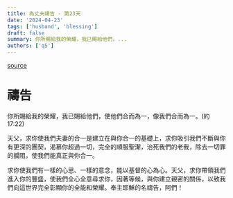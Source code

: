 ```yaml
---
title: 為丈夫禱告 - 第23天
date: '2024-04-23'
tags: ['husband', 'blessing']
draft: false
summary: 你所賜給我的榮耀，我已賜給他們，...
authors: ['q5']
---
```


[source](https://q5help.me/faith/Prayforhusband31days.jsp)

# 禱告

你所賜給我的榮耀，我已賜給他們，使他們合而為一，像我們合而為一。(約17:22)

天父，求你使我們夫妻的合一是建立在與你合一的基礎上，求你吸引我們不斷與你有更深的團契，渴慕你超過一切，完全的順服聖潔，治死我們的老我，除去一切罪的攔阻，使我們能真正與你合一。

求你使我們有一樣的心思、一樣的意念，能以基督的心為心。天父，求你帶領我們進入你的豐盛，使我們全心全意尋求你，因著等候，與你建立親密的關係，以致我們向這世界完全彰顯你的全能和榮耀。奉主耶穌的名禱告，阿們！
